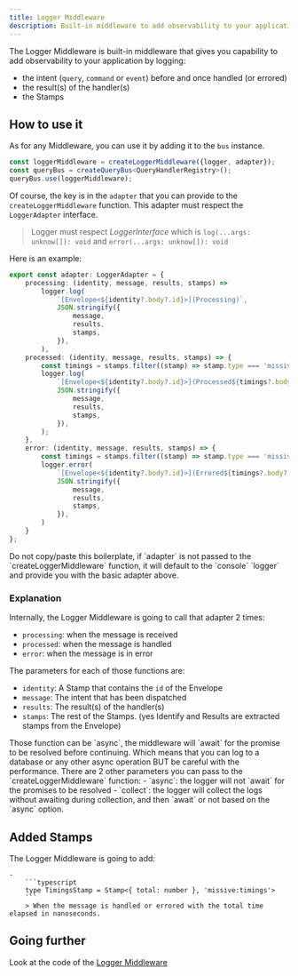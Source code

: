 ```yaml
---
title: Logger Middleware
description: Built-in middleware to add observability to your application by logging in the backend of your choice.
---
```




The Logger Middleware is built-in middleware that gives you capability to add observability to your application by logging:
- the intent (`query`, `command` or `event`) before and once handled (or errored)
- the result(s) of the handler(s)
- the Stamps

## How to use it

As for any Middleware, you can use it by adding it to the `bus` instance.

```typescript
const loggerMiddleware = createLoggerMiddleware({logger, adapter});
const queryBus = createQueryBus<QueryHandlerRegistry>();
queryBus.use(loggerMiddleware);
```

Of course, the key is in the `adapter` that you can provide to the `createLoggerMiddleware` function. 
This adapter must respect the `LoggerAdapter` interface.

> Logger must respect _LoggerInterface_ which is `log(...args: unknow[]): void` and `error(...args: unknow[]): void`

Here is an example: 

```typescript
export const adapter: LoggerAdapter = {
    processing: (identity, message, results, stamps) =>
        logger.log(
            `[Envelope<${identity?.body?.id}>](Processing)`,
            JSON.stringify({
                message,
                results,
                stamps,
            }),
        ),
    processed: (identity, message, results, stamps) => {
        const timings = stamps.filter((stamp) => stamp.type === 'missive:timings')?.[0] as TimingsStamp | undefined;
        logger.log(
            `[Envelope<${identity?.body?.id}>](Processed${timings?.body?.total ? ` in ${(timings.body.total / 1000000).toFixed(4)} ms` : ''})`,
            JSON.stringify({
                message,
                results,
                stamps,
            }),
        );
    },
    error: (identity, message, results, stamps) => {
        const timings = stamps.filter((stamp) => stamp.type === 'missive:timings')?.[0] as TimingsStamp | undefined;
        logger.error(
            `[Envelope<${identity?.body?.id}>](Errored${timings?.body?.total ? ` in ${(timings.body.total / 1000000).toFixed(4)} ms` : ''}`,
            JSON.stringify({
                message,
                results,
                stamps,
            }),
        )
    }
};
```

<Aside title="We got you cover!" type="tip">
Do not copy/paste this boilerplate, if `adapter` is not passed to the `createLoggerMiddleware` function,
it will default to the `console` `logger` and provide you with the basic adapter above.
</Aside>

### Explanation

Internally, the Logger Middleware is going to call that adapter 2 times:
- `processing`: when the message is received
- `processed`: when the message is handled
- `error`: when the message is in error

The parameters for each of those functions are:
- `identity`: A Stamp that contains the `id` of the Envelope
- `message`: The intent that has been dispatched
- `results`: The result(s) of the handler(s)
- `stamps`: The rest of the Stamps. (yes Identify and Results are extracted stamps from the Envelope)

<Aside title="Gotcha!" type="caution">
Those function can be `async`, the middleware will `await` for the promise to be resolved before continuing.
Which means that you can log to a database or any other async operation BUT be careful with the performance.
There are 2 other parameters you can pass to the `createLoggerMiddleware` function:
- `async`: the logger will not `await` for the promises to be resolved
- `collect`: the logger will collect the logs without awaiting during collection, and then `await` or not based on the `async` option.
</Aside>

## Added Stamps 

The Logger Middleware is going to add:

    -     
        ```typescript
        type TimingsStamp = Stamp<{ total: number }, 'missive:timings'>
        ```
        > When the message is handled or errored with the total time elapsed in nanoseconds.

## Going further

<div class='flex flex-row'>
    <span className='pr-2'>Look at the code of the </span>
    <a href="https://github.com/Missive-js/missive.js/tree/main/libs/missive.js/src/middlewares/logger-middleware.ts" class="contents" target="_blank"><Icon name="github" class="mr-2"/>Logger Middleware</a>
</div>
